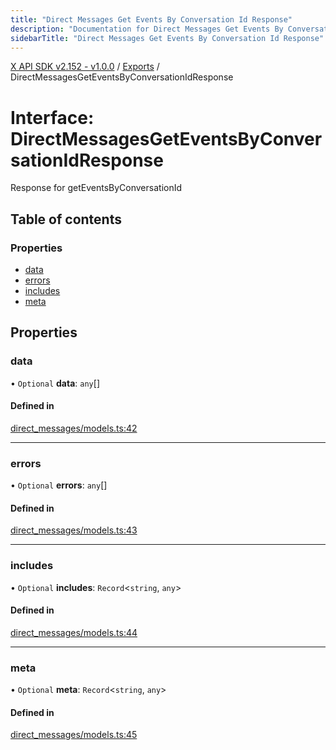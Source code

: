 ```yaml
---
title: "Direct Messages Get Events By Conversation Id Response"
description: "Documentation for Direct Messages Get Events By Conversation Id Response"
sidebarTitle: "Direct Messages Get Events By Conversation Id Response"
---
```


[X API SDK v2.152 - v1.0.0](../README.md) / [Exports](../modules.md) / DirectMessagesGetEventsByConversationIdResponse

# Interface: DirectMessagesGetEventsByConversationIdResponse

Response for getEventsByConversationId

## Table of contents

### Properties

- [data](DirectMessagesGetEventsByConversationIdResponse.md#data)
- [errors](DirectMessagesGetEventsByConversationIdResponse.md#errors)
- [includes](DirectMessagesGetEventsByConversationIdResponse.md#includes)
- [meta](DirectMessagesGetEventsByConversationIdResponse.md#meta)

## Properties

### data

• `Optional` **data**: `any`[]

#### Defined in

[direct_messages/models.ts:42](https://github.com/xdevplatform/xdk/blob/ad4172ef5f68f089e0f077a190b271016dd35bf7/xdk/typescript/src/direct_messages/models.ts#L42)

___

### errors

• `Optional` **errors**: `any`[]

#### Defined in

[direct_messages/models.ts:43](https://github.com/xdevplatform/xdk/blob/ad4172ef5f68f089e0f077a190b271016dd35bf7/xdk/typescript/src/direct_messages/models.ts#L43)

___

### includes

• `Optional` **includes**: `Record`\<`string`, `any`\>

#### Defined in

[direct_messages/models.ts:44](https://github.com/xdevplatform/xdk/blob/ad4172ef5f68f089e0f077a190b271016dd35bf7/xdk/typescript/src/direct_messages/models.ts#L44)

___

### meta

• `Optional` **meta**: `Record`\<`string`, `any`\>

#### Defined in

[direct_messages/models.ts:45](https://github.com/xdevplatform/xdk/blob/ad4172ef5f68f089e0f077a190b271016dd35bf7/xdk/typescript/src/direct_messages/models.ts#L45)
